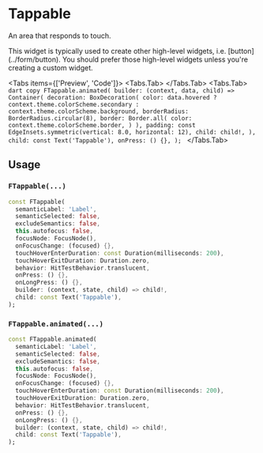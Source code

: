 
# Tappable
An area that responds to touch.

<LinkBadgeGroup>
    <LinkBadge label="API Reference" href="https://pub.dev/documentation/forui/latest/forui.foundation/FTappable-class.html"/>
</LinkBadgeGroup>

<Callout type="info">
  This widget is typically used to create other high-level widgets, i.e. [button](../form/button). You should prefer
  those high-level widgets unless you're creating a custom widget.
</Callout>

<Tabs items={['Preview', 'Code']}>
  <Tabs.Tab>
    <Widget name='tappable' query={{}} height={300}/>
  </Tabs.Tab>
  <Tabs.Tab>
    ```dart copy
    FTappable.animated(
      builder: (context, data, child) => Container(
        decoration: BoxDecoration(
          color: data.hovered ? context.theme.colorScheme.secondary : context.theme.colorScheme.background,
          borderRadius: BorderRadius.circular(8),
          border: Border.all(
            color: context.theme.colorScheme.border,
          )
        ),
        padding: const EdgeInsets.symmetric(vertical: 8.0, horizontal: 12),
        child: child!,
      ),
      child: const Text('Tappable'),
      onPress: () {},
    );
    ```
  </Tabs.Tab>
</Tabs>

## Usage

### `FTappable(...)`

```dart copy
const FTappable(
  semanticLabel: 'Label',
  semanticSelected: false,
  excludeSemantics: false,
  this.autofocus: false,
  focusNode: FocusNode(),
  onFocusChange: (focused) {},
  touchHoverEnterDuration: const Duration(milliseconds: 200),
  touchHoverExitDuration: Duration.zero,
  behavior: HitTestBehavior.translucent,
  onPress: () {},
  onLongPress: () {},
  builder: (context, state, child) => child!,
  child: const Text('Tappable'),
);
```

### `FTappable.animated(...)`

```dart copy
const FTappable.animated(
  semanticLabel: 'Label',
  semanticSelected: false,
  excludeSemantics: false,
  this.autofocus: false,
  focusNode: FocusNode(),
  onFocusChange: (focused) {},
  touchHoverEnterDuration: const Duration(milliseconds: 200),
  touchHoverExitDuration: Duration.zero,
  behavior: HitTestBehavior.translucent,
  onPress: () {},
  onLongPress: () {},
  builder: (context, state, child) => child!,
  child: const Text('Tappable'),
);
```